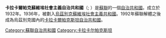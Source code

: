 {{expand|time=2015-01-21T16:26:58+00:00}}
{{unreferenced|time=2015-01-21T16:26:58+00:00}}
{{Infobox former subdivision
|native_name = Каракалпакская АССР{{nbsp|2}}{{nobold|<small>([[俄语|俄语]])</small>}}<br/>Қорақалпоғистон АССР{{nbsp|2}}{{nobold|<small>([[乌兹别克语|乌兹别克语]])</small>}}<br/>Қарақалпақстан АССР{{nbsp|2}}{{nobold|<small>([[卡拉卡尔帕克语|卡拉卡尔帕克语]])</small>}}
|common_name = 卡拉卡尔帕克苏维埃社会主义自治共和国
|subdivision = [[苏维埃社会主义自治共和国|自治共和国]]
|nation = {{flag|Uzbek SSR}}
|conventional_long_name = 卡拉卡尔帕克苏维埃社会主义自治共和国
|continent = Asia
|p1 =卡拉卡尔帕克自治州
|flag_p1 = Flag RSFSR 1918.svg
|s1 = 卡拉卡尔帕克斯坦
|flag_s1 = Flag of Karakalpakstan.svg
|image_flag = Flag of Karakalpak ASSR.svg
|image_coat = QoraqalpogistonASSRgerbi.png
|motto = 
|anthem = 
|image_map = Qaraqalpaqstan Respublikasi in Uzbekistan.svg
|capital = 努库斯
|common_languages = [[俄罗斯语|俄罗斯语]]<br/>[[乌兹别克语|乌兹别克语]]<br/>[[卡拉卡尔帕克语|卡拉卡尔帕克语]]
|government_type = 苏维埃社会主义自治共和国
|year_start = 1932年
|event1 = 主权声明
|date_event1 = 1990年12月14日
|event2 = [[卡拉卡爾帕克斯坦共和國|卡拉卡尔帕克斯坦共和国]]
|date_event2 = 1991年12月21日
|event_end  = 新宪法
|date_end = 12月8日
|year_end = 1992年
|currency = [[苏联卢布|苏联卢布]]
}}
'''卡拉卡爾帕克蘇維埃社會主義自治共和國'''（{{lang-uz|Қорақалпоғистон АССР}}; {{lang-ru|Каракалпакская АССР}}）是[[蘇聯|蘇聯]]的一個[[苏维埃社会主义自治共和国|自治共和國]]。成立於1932年。1936年，被劃入[[烏茲別克蘇維埃社會主義共和國|烏茲別克蘇維埃社會主義共和國]]。1992年蘇聯解體之後成為烏茲別克國內的[[卡拉卡爾帕克斯坦自治共和國|卡拉卡爾帕克斯坦自治共和國]]。
{{蘇聯自治共和國}}
[[Category:蘇聯自治共和國|Category:蘇聯自治共和國]]
[[Category:卡拉卡尔帕克斯坦|Category:卡拉卡尔帕克斯坦]]